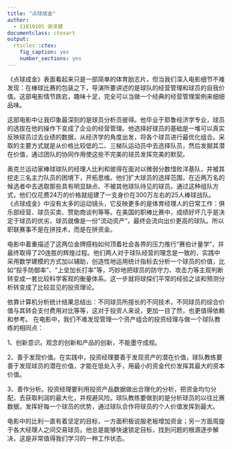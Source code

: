 ```yaml
---
title: "点球成金"
author:
  - 11810105 谢泽健
documentclass: ctexart
output:
  rticles::ctex:
    fig_caption: yes
    number_sections: yes
---
```


《点球成金》表面看起来只是一部简单的体育励志片，但当我们深入电影细节不难发现：在棒球比赛的包装之下，导演所要讲述的是球队的经营管理和球员的自我价值。这部电影情节跌宕，趣味十足，完全可以当做一个经典的经营管理案例来细细品味。

这部电影中让我印象最深刻的是球员分析员彼得。他毕业于耶鲁经济学专业，球员的选拔在他的操作下变成了企业的经营管理。他选择好球员的基础是一堆可以真实反映球员过去业绩的数据，从经济学的角度出发，将各个球员进行最优化组合。采取的主要方式就是从价格比较低的二、三梯队运动员中去选择队员，然后发掘其潜在价值，通过团队的协同作用使这些不完美的球员发挥完美的默契。

奥克兰运动家棒球球队的经理人比利和彼得在面对以微弱分数惜败洋基队，并被其挖走三名主力队员的困境下，开拓思维。他们扩大球员的选择范围，在近两万名的候选者中去选取那些具有明显缺点、不被其他球队待见的球员。通过这种组队方式，他们仅花费24万的价格就组建了一支身价在300万左右的25人棒球战队。
《点球成金》中没有太多的运动镜头，它反映更多的是体育经理人的日常工作：俱乐部经营、球员买卖、赞助商谈判等等。在美国的职棒比赛中，成绩好坏几乎是决定于球员的优劣，球员就像是一份“流动资产”，最终会流向出价更高的球队。所以职联赛事不是在拼技术，而是在拼资金。

电影中着重描述了这两位金牌搭档如何顶着社会各界的压力推行“赛伯计量学”，并最终取得了20连胜的辉煌过程。他们两人对于球队经营的理念是一致的，实践中采用数学建模的方式加以辅助，创造性地运用统计指标去分析一个球员的价值，比如“投手防御率”、“上垒加长打率”等，巧妙地把球员的防守力、攻击力等主观判断转变成一套比较科学客观的衡量体系。这一步就将球探们平常的经验之谈和预测分析转变成了比较显见的投资理论。

依靠计算机分析统计结果总结出：不同球员所擅长的不同技术，不同球员的综合价值与其转会支付费用对比等等，这对于投资人来说，更加一目了然，也更值得依赖和参考。在电影中，我们不难发现管理一个资产组合的投资经理与做一个球队教练的相同点：

1、创新意识。观念的创新和产品的创新，不能墨守成规。

2、善于发现价值。在实践中，投资经理要善于发现资产的潜在价值，球队教练要善于发现球员的潜在价值，才能在低处入手，用最小的资金代价发挥其最大的资本价值。

3、善作分析。投资经理要利用投资产品数据做出合理化的分析，把资金均匀分配，去获取利润的最大化，并规避风险。球队教练要做到的是分析球员的以往比赛数据，发挥好每一个球员的优势，通过球队合作将球员的个人价值发挥到最大。

电影中的比利一直有着坚定的目标，一方面积极说服老板增加资金；另一方面周旋于各大经理人之间交易球员。他总是能够快速锁定目标，找到问题的根源逐步解决，这是非常值得我们学习的一种工作状态。
